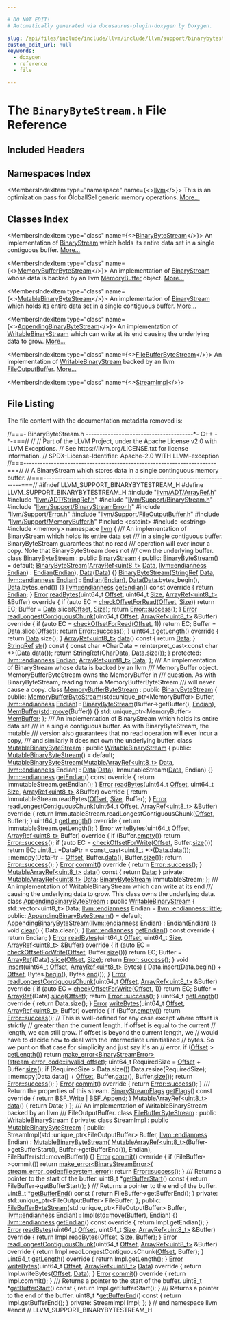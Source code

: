 ```yaml
---

# DO NOT EDIT!
# Automatically generated via docusaurus-plugin-doxygen by Doxygen.

slug: /api/files/include/include/llvm/include/llvm/support/binarybytestream-h
custom_edit_url: null
keywords:
  - doxygen
  - reference
  - file

---
```





# The `BinaryByteStream.h` File Reference

<DoxygenPage pluginConfig={pluginConfig}>



## Included Headers

<IncludesList>
<IncludesListItem
  filePath="llvm/ADT/ArrayRef.h"
  permalink="/docs/api/files/include/include/llvm/include/llvm/adt/arrayref-h"
  isLocal="true" />
<IncludesListItem
  filePath="llvm/ADT/StringRef.h"
  permalink="/docs/api/files/include/include/llvm/include/llvm/adt/stringref-h"
  isLocal="true" />
<IncludesListItem
  filePath="llvm/Support/BinaryStream.h"
  permalink="/docs/api/files/include/include/llvm/include/llvm/support/binarystream-h"
  isLocal="true" />
<IncludesListItem
  filePath="llvm/Support/BinaryStreamError.h"
  permalink="/docs/api/files/include/include/llvm/include/llvm/support/binarystreamerror-h"
  isLocal="true" />
<IncludesListItem
  filePath="llvm/Support/Error.h"
  permalink="/docs/api/files/include/include/llvm/include/llvm/support/error-h"
  isLocal="true" />
<IncludesListItem
  filePath="llvm/Support/FileOutputBuffer.h"
  permalink="/docs/api/files/include/include/llvm/include/llvm/support/fileoutputbuffer-h"
  isLocal="true" />
<IncludesListItem
  filePath="llvm/Support/MemoryBuffer.h"
  permalink="/docs/api/files/include/include/llvm/include/llvm/support/memorybuffer-h"
  isLocal="true" />
<IncludesListItem
  filePath="cstdint"
  permalink=""
  isLocal="false" />
<IncludesListItem
  filePath="cstring"
  permalink=""
  isLocal="false" />
<IncludesListItem
  filePath="memory"
  permalink=""
  isLocal="false" />
</IncludesList>

## Namespaces Index

<MembersIndex>

<MembersIndexItem
  type="namespace"
  name={<><a href="/docs/api/namespaces/llvm">llvm</a></>}>
This is an optimization pass for GlobalISel generic memory operations. <a href="/docs/api/namespaces/llvm/#details">More...</a>
</MembersIndexItem>

</MembersIndex>

## Classes Index

<MembersIndex>

<MembersIndexItem
  type="class"
  name={<><a href="/docs/api/classes/llvm/binarybytestream">BinaryByteStream</a></>}>
An implementation of <a href="/docs/api/classes/llvm/binarystream">BinaryStream</a> which holds its entire data set in a single contiguous buffer. <a href="/docs/api/classes/llvm/binarybytestream/#details">More...</a>
</MembersIndexItem>

<MembersIndexItem
  type="class"
  name={<><a href="/docs/api/classes/llvm/memorybufferbytestream">MemoryBufferByteStream</a></>}>
An implementation of <a href="/docs/api/classes/llvm/binarystream">BinaryStream</a> whose data is backed by an llvm <a href="/docs/api/classes/llvm/memorybuffer">MemoryBuffer</a> object. <a href="/docs/api/classes/llvm/memorybufferbytestream/#details">More...</a>
</MembersIndexItem>

<MembersIndexItem
  type="class"
  name={<><a href="/docs/api/classes/llvm/mutablebinarybytestream">MutableBinaryByteStream</a></>}>
An implementation of <a href="/docs/api/classes/llvm/binarystream">BinaryStream</a> which holds its entire data set in a single contiguous buffer. <a href="/docs/api/classes/llvm/mutablebinarybytestream/#details">More...</a>
</MembersIndexItem>

<MembersIndexItem
  type="class"
  name={<><a href="/docs/api/classes/llvm/appendingbinarybytestream">AppendingBinaryByteStream</a></>}>
An implementation of <a href="/docs/api/classes/llvm/writablebinarystream">WritableBinaryStream</a> which can write at its end causing the underlying data to grow. <a href="/docs/api/classes/llvm/appendingbinarybytestream/#details">More...</a>
</MembersIndexItem>

<MembersIndexItem
  type="class"
  name={<><a href="/docs/api/classes/llvm/filebufferbytestream">FileBufferByteStream</a></>}>
An implementation of <a href="/docs/api/classes/llvm/writablebinarystream">WritableBinaryStream</a> backed by an llvm <a href="/docs/api/classes/llvm/fileoutputbuffer">FileOutputBuffer</a>. <a href="/docs/api/classes/llvm/filebufferbytestream/#details">More...</a>
</MembersIndexItem>

<MembersIndexItem
  type="class"
  name={<><a href="/docs/api/classes/llvm/filebufferbytestream/streamimpl">StreamImpl</a></>}>
</MembersIndexItem>

</MembersIndex>


## File Listing

The file content with the documentation metadata removed is:

<ProgramListing>

<Link id="l00001" /><CodeLine lineNumber="1"><Highlight kind="comment">//===- BinaryByteStream.h ---------------------------------------&#42;- C++ -&#42;-===//</Highlight><Highlight kind="normal"></Highlight></CodeLine>
<Link id="l00002" /><CodeLine lineNumber="2"><Highlight kind="normal"></Highlight><Highlight kind="comment">//</Highlight><Highlight kind="normal"></Highlight></CodeLine>
<Link id="l00003" /><CodeLine lineNumber="3"><Highlight kind="normal"></Highlight><Highlight kind="comment">// Part of the LLVM Project, under the Apache License v2.0 with LLVM Exceptions.</Highlight><Highlight kind="normal"></Highlight></CodeLine>
<Link id="l00004" /><CodeLine lineNumber="4"><Highlight kind="normal"></Highlight><Highlight kind="comment">// See https://llvm.org/LICENSE.txt for license information.</Highlight><Highlight kind="normal"></Highlight></CodeLine>
<Link id="l00005" /><CodeLine lineNumber="5"><Highlight kind="normal"></Highlight><Highlight kind="comment">// SPDX-License-Identifier: Apache-2.0 WITH LLVM-exception</Highlight><Highlight kind="normal"></Highlight></CodeLine>
<Link id="l00006" /><CodeLine lineNumber="6"><Highlight kind="normal"></Highlight><Highlight kind="comment">//===----------------------------------------------------------------------===//</Highlight><Highlight kind="normal"></Highlight></CodeLine>
<Link id="l00007" /><CodeLine lineNumber="7"><Highlight kind="normal"></Highlight><Highlight kind="comment">// A BinaryStream which stores data in a single continguous memory buffer.</Highlight><Highlight kind="normal"></Highlight></CodeLine>
<Link id="l00008" /><CodeLine lineNumber="8"><Highlight kind="normal"></Highlight><Highlight kind="comment">//===----------------------------------------------------------------------===//</Highlight><Highlight kind="normal"></Highlight></CodeLine>
<Link id="l00009" /><CodeLine lineNumber="9"><Highlight kind="normal"></Highlight></CodeLine>
<Link id="l00010" /><CodeLine lineNumber="10"><Highlight kind="normal"></Highlight><Highlight kind="preprocessor">#ifndef LLVM&#95;SUPPORT&#95;BINARYBYTESTREAM&#95;H</Highlight><Highlight kind="normal"></Highlight></CodeLine>
<Link id="l00011" /><CodeLine lineNumber="11"><Highlight kind="normal"></Highlight><Highlight kind="preprocessor">#define LLVM&#95;SUPPORT&#95;BINARYBYTESTREAM&#95;H</Highlight><Highlight kind="normal"></Highlight></CodeLine>
<Link id="l00012" /><CodeLine lineNumber="12"><Highlight kind="normal"></Highlight></CodeLine>
<Link id="l00013" /><CodeLine lineNumber="13"><Highlight kind="normal"></Highlight><Highlight kind="preprocessor">#include &quot;<a href="/docs/api/files/include/include/llvm/include/llvm/adt/arrayref-h">llvm/ADT/ArrayRef.h</a>&quot;</Highlight><Highlight kind="normal"></Highlight></CodeLine>
<Link id="l00014" /><CodeLine lineNumber="14"><Highlight kind="normal"></Highlight><Highlight kind="preprocessor">#include &quot;<a href="/docs/api/files/include/include/llvm/include/llvm/adt/stringref-h">llvm/ADT/StringRef.h</a>&quot;</Highlight><Highlight kind="normal"></Highlight></CodeLine>
<Link id="l00015" /><CodeLine lineNumber="15"><Highlight kind="normal"></Highlight><Highlight kind="preprocessor">#include &quot;<a href="/docs/api/files/include/include/llvm/include/llvm/support/binarystream-h">llvm/Support/BinaryStream.h</a>&quot;</Highlight><Highlight kind="normal"></Highlight></CodeLine>
<Link id="l00016" /><CodeLine lineNumber="16"><Highlight kind="normal"></Highlight><Highlight kind="preprocessor">#include &quot;<a href="/docs/api/files/include/include/llvm/include/llvm/support/binarystreamerror-h">llvm/Support/BinaryStreamError.h</a>&quot;</Highlight><Highlight kind="normal"></Highlight></CodeLine>
<Link id="l00017" /><CodeLine lineNumber="17"><Highlight kind="normal"></Highlight><Highlight kind="preprocessor">#include &quot;<a href="/docs/api/files/include/include/llvm/include/llvm/support/error-h">llvm/Support/Error.h</a>&quot;</Highlight><Highlight kind="normal"></Highlight></CodeLine>
<Link id="l00018" /><CodeLine lineNumber="18"><Highlight kind="normal"></Highlight><Highlight kind="preprocessor">#include &quot;<a href="/docs/api/files/include/include/llvm/include/llvm/support/fileoutputbuffer-h">llvm/Support/FileOutputBuffer.h</a>&quot;</Highlight><Highlight kind="normal"></Highlight></CodeLine>
<Link id="l00019" /><CodeLine lineNumber="19"><Highlight kind="normal"></Highlight><Highlight kind="preprocessor">#include &quot;<a href="/docs/api/files/include/include/llvm/include/llvm/support/memorybuffer-h">llvm/Support/MemoryBuffer.h</a>&quot;</Highlight><Highlight kind="normal"></Highlight></CodeLine>
<Link id="l00020" /><CodeLine lineNumber="20"><Highlight kind="normal"></Highlight><Highlight kind="preprocessor">#include &lt;cstdint&gt;</Highlight><Highlight kind="normal"></Highlight></CodeLine>
<Link id="l00021" /><CodeLine lineNumber="21"><Highlight kind="normal"></Highlight><Highlight kind="preprocessor">#include &lt;cstring&gt;</Highlight><Highlight kind="normal"></Highlight></CodeLine>
<Link id="l00022" /><CodeLine lineNumber="22"><Highlight kind="normal"></Highlight><Highlight kind="preprocessor">#include &lt;memory&gt;</Highlight><Highlight kind="normal"></Highlight></CodeLine>
<Link id="l00023" /><CodeLine lineNumber="23"><Highlight kind="normal"></Highlight></CodeLine>
<Link id="l00024" /><CodeLine lineNumber="24"><Highlight kind="normal"></Highlight><Highlight kind="keyword">namespace </Highlight><Highlight kind="normal"><a href="/docs/api/namespaces/llvm">llvm</a> &#123;</Highlight></CodeLine>
<Link id="l00025" /><CodeLine lineNumber="25"><Highlight kind="normal"></Highlight><Highlight kind="comment"></Highlight></CodeLine>
<Link id="l00026" /><CodeLine lineNumber="26"><Highlight kind="comment">/// An implementation of BinaryStream which holds its entire data set</Highlight></CodeLine>
<Link id="l00027" /><CodeLine lineNumber="27"><Highlight kind="comment">/// in a single contiguous buffer.  BinaryByteStream guarantees that no read</Highlight></CodeLine>
<Link id="l00028" /><CodeLine lineNumber="28"><Highlight kind="comment">/// operation will ever incur a copy.  Note that BinaryByteStream does not</Highlight></CodeLine>
<Link id="l00029" /><CodeLine lineNumber="29"><Highlight kind="comment">/// own the underlying buffer.</Highlight><Highlight kind="normal"></Highlight></CodeLine>
<Link id="l00030" /><CodeLine lineNumber="30" lineLink="/docs/api/classes/llvm/binarybytestream"><Highlight kind="normal"></Highlight><Highlight kind="keyword">class </Highlight><Highlight kind="normal"><a href="/docs/api/classes/llvm/binarybytestream/#a4363fb07df2a89ba41a8ea63a48ce9de">BinaryByteStream</a> : </Highlight><Highlight kind="keyword">public</Highlight><Highlight kind="normal"> <a href="/docs/api/classes/llvm/binarystream">BinaryStream</a> &#123;</Highlight></CodeLine>
<Link id="l00031" /><CodeLine lineNumber="31"><Highlight kind="normal"></Highlight><Highlight kind="keyword">public</Highlight><Highlight kind="normal">:</Highlight></CodeLine>
<Link id="l00032" /><CodeLine lineNumber="32" lineLink="/docs/api/classes/llvm/binarybytestream/#a4363fb07df2a89ba41a8ea63a48ce9de"><Highlight kind="normal">  <a href="/docs/api/classes/llvm/binarybytestream/#a4363fb07df2a89ba41a8ea63a48ce9de">BinaryByteStream</a>() = </Highlight><Highlight kind="keywordflow">default</Highlight><Highlight kind="normal">;</Highlight></CodeLine>
<Link id="l00033" /><CodeLine lineNumber="33" lineLink="/docs/api/classes/llvm/binarybytestream/#a152950ab8cac7c988a9537a332775719"><Highlight kind="normal">  <a href="/docs/api/classes/llvm/binarybytestream/#a152950ab8cac7c988a9537a332775719">BinaryByteStream</a>(<a href="/docs/api/classes/llvm/arrayref">ArrayRef&lt;uint8&#95;t&gt;</a> <a href="/docs/api/classes/llvm/binarybytestream/#a19d6f4aebf6d35bbec0d2222b40336b1">Data</a>, <a href="/docs/api/namespaces/llvm/#ae1e26e57357947b25e392fd18ab000db">llvm::endianness</a> <a href="/docs/api/classes/llvm/binarybytestream/#a71597bbef163273d2905cf9ab4cea214">Endian</a>)</Highlight></CodeLine>
<Link id="l00034" /><CodeLine lineNumber="34"><Highlight kind="normal">      : <a href="/docs/api/classes/llvm/binarybytestream/#a71597bbef163273d2905cf9ab4cea214">Endian</a>(<a href="/docs/api/classes/llvm/binarybytestream/#a71597bbef163273d2905cf9ab4cea214">Endian</a>), <a href="/docs/api/classes/llvm/binarybytestream/#a19d6f4aebf6d35bbec0d2222b40336b1">Data</a>(<a href="/docs/api/classes/llvm/binarybytestream/#a19d6f4aebf6d35bbec0d2222b40336b1">Data</a>) &#123;&#125;</Highlight></CodeLine>
<Link id="l00035" /><CodeLine lineNumber="35" lineLink="/docs/api/classes/llvm/binarybytestream/#ab2504d809fc4036432ab7f1915f5fac0"><Highlight kind="normal">  <a href="/docs/api/classes/llvm/binarybytestream/#ab2504d809fc4036432ab7f1915f5fac0">BinaryByteStream</a>(<a href="/docs/api/classes/llvm/stringref">StringRef</a> <a href="/docs/api/classes/llvm/binarybytestream/#a19d6f4aebf6d35bbec0d2222b40336b1">Data</a>, <a href="/docs/api/namespaces/llvm/#ae1e26e57357947b25e392fd18ab000db">llvm::endianness</a> <a href="/docs/api/classes/llvm/binarybytestream/#a71597bbef163273d2905cf9ab4cea214">Endian</a>)</Highlight></CodeLine>
<Link id="l00036" /><CodeLine lineNumber="36"><Highlight kind="normal">      : <a href="/docs/api/classes/llvm/binarybytestream/#a71597bbef163273d2905cf9ab4cea214">Endian</a>(<a href="/docs/api/classes/llvm/binarybytestream/#a71597bbef163273d2905cf9ab4cea214">Endian</a>), <a href="/docs/api/classes/llvm/binarybytestream/#a19d6f4aebf6d35bbec0d2222b40336b1">Data</a>(<a href="/docs/api/classes/llvm/binarybytestream/#a19d6f4aebf6d35bbec0d2222b40336b1">Data</a>.bytes&#95;begin(), <a href="/docs/api/classes/llvm/binarybytestream/#a19d6f4aebf6d35bbec0d2222b40336b1">Data</a>.bytes&#95;end()) &#123;&#125;</Highlight></CodeLine>
<Link id="l00037" /><CodeLine lineNumber="37"><Highlight kind="normal"></Highlight></CodeLine>
<Link id="l00038" /><CodeLine lineNumber="38" lineLink="/docs/api/classes/llvm/binarybytestream/#aac25c9eebece33ccbf619121cf14c2f0"><Highlight kind="normal">  <a href="/docs/api/namespaces/llvm/#ae1e26e57357947b25e392fd18ab000db">llvm::endianness</a> <a href="/docs/api/classes/llvm/binarybytestream/#aac25c9eebece33ccbf619121cf14c2f0">getEndian</a>()</Highlight><Highlight kind="keyword"> const override </Highlight><Highlight kind="normal">&#123; </Highlight><Highlight kind="keywordflow">return</Highlight><Highlight kind="normal"> <a href="/docs/api/classes/llvm/binarybytestream/#a71597bbef163273d2905cf9ab4cea214">Endian</a>; &#125;</Highlight></CodeLine>
<Link id="l00039" /><CodeLine lineNumber="39"><Highlight kind="normal"></Highlight></CodeLine>
<Link id="l00040" /><CodeLine lineNumber="40" lineLink="/docs/api/classes/llvm/binarybytestream/#a4e42d67aeb85b158d2954d3eab60fdd6"><Highlight kind="normal">  <a href="/docs/api/classes/llvm/error">Error</a> <a href="/docs/api/classes/llvm/binarybytestream/#a4e42d67aeb85b158d2954d3eab60fdd6">readBytes</a>(uint64&#95;t <a href="/docs/api/namespaces/llvm/#a05f5b9a11bdcc5feba62899f95dcf878a3134224cba2545bc57954d3b072aebb4">Offset</a>, uint64&#95;t <a href="/docs/api/files/lib/lib/analysis/inlineorder-cpp/#a7ee6f0cb51c3b9056199e9a0001fe8c3a6f6cb72d544962fa333e2e34ce64f719">Size</a>,</Highlight></CodeLine>
<Link id="l00041" /><CodeLine lineNumber="41"><Highlight kind="normal">                  <a href="/docs/api/classes/llvm/arrayref">ArrayRef&lt;uint8&#95;t&gt;</a> &amp;Buffer)</Highlight><Highlight kind="keyword"> override </Highlight><Highlight kind="normal">&#123;</Highlight></CodeLine>
<Link id="l00042" /><CodeLine lineNumber="42"><Highlight kind="normal">    </Highlight><Highlight kind="keywordflow">if</Highlight><Highlight kind="normal"> (</Highlight><Highlight kind="keyword">auto</Highlight><Highlight kind="normal"> EC = <a href="/docs/api/classes/llvm/binarystream/#af20acc8b7134ce7ffa54c05a7f295fb6">checkOffsetForRead</a>(<a href="/docs/api/namespaces/llvm/#a05f5b9a11bdcc5feba62899f95dcf878a3134224cba2545bc57954d3b072aebb4">Offset</a>, <a href="/docs/api/files/lib/lib/analysis/inlineorder-cpp/#a7ee6f0cb51c3b9056199e9a0001fe8c3a6f6cb72d544962fa333e2e34ce64f719">Size</a>))</Highlight></CodeLine>
<Link id="l00043" /><CodeLine lineNumber="43"><Highlight kind="normal">      </Highlight><Highlight kind="keywordflow">return</Highlight><Highlight kind="normal"> EC;</Highlight></CodeLine>
<Link id="l00044" /><CodeLine lineNumber="44"><Highlight kind="normal">    Buffer = <a href="/docs/api/classes/llvm/binarybytestream/#a19d6f4aebf6d35bbec0d2222b40336b1">Data</a>.slice(<a href="/docs/api/namespaces/llvm/#a05f5b9a11bdcc5feba62899f95dcf878a3134224cba2545bc57954d3b072aebb4">Offset</a>, <a href="/docs/api/files/lib/lib/analysis/inlineorder-cpp/#a7ee6f0cb51c3b9056199e9a0001fe8c3a6f6cb72d544962fa333e2e34ce64f719">Size</a>);</Highlight></CodeLine>
<Link id="l00045" /><CodeLine lineNumber="45"><Highlight kind="normal">    </Highlight><Highlight kind="keywordflow">return</Highlight><Highlight kind="normal"> <a href="/docs/api/classes/llvm/error/#a4dfd0813c3d0e0a30439b5a3e9196b59">Error::success</a>();</Highlight></CodeLine>
<Link id="l00046" /><CodeLine lineNumber="46"><Highlight kind="normal">  &#125;</Highlight></CodeLine>
<Link id="l00047" /><CodeLine lineNumber="47"><Highlight kind="normal"></Highlight></CodeLine>
<Link id="l00048" /><CodeLine lineNumber="48" lineLink="/docs/api/classes/llvm/binarybytestream/#a1d2da883a476269ff26f1963dcfa47e7"><Highlight kind="normal">  <a href="/docs/api/classes/llvm/error">Error</a> <a href="/docs/api/classes/llvm/binarybytestream/#a1d2da883a476269ff26f1963dcfa47e7">readLongestContiguousChunk</a>(uint64&#95;t <a href="/docs/api/namespaces/llvm/#a05f5b9a11bdcc5feba62899f95dcf878a3134224cba2545bc57954d3b072aebb4">Offset</a>,</Highlight></CodeLine>
<Link id="l00049" /><CodeLine lineNumber="49"><Highlight kind="normal">                                   <a href="/docs/api/classes/llvm/arrayref">ArrayRef&lt;uint8&#95;t&gt;</a> &amp;Buffer)</Highlight><Highlight kind="keyword"> override </Highlight><Highlight kind="normal">&#123;</Highlight></CodeLine>
<Link id="l00050" /><CodeLine lineNumber="50"><Highlight kind="normal">    </Highlight><Highlight kind="keywordflow">if</Highlight><Highlight kind="normal"> (</Highlight><Highlight kind="keyword">auto</Highlight><Highlight kind="normal"> EC = <a href="/docs/api/classes/llvm/binarystream/#af20acc8b7134ce7ffa54c05a7f295fb6">checkOffsetForRead</a>(<a href="/docs/api/namespaces/llvm/#a05f5b9a11bdcc5feba62899f95dcf878a3134224cba2545bc57954d3b072aebb4">Offset</a>, 1))</Highlight></CodeLine>
<Link id="l00051" /><CodeLine lineNumber="51"><Highlight kind="normal">      </Highlight><Highlight kind="keywordflow">return</Highlight><Highlight kind="normal"> EC;</Highlight></CodeLine>
<Link id="l00052" /><CodeLine lineNumber="52"><Highlight kind="normal">    Buffer = <a href="/docs/api/classes/llvm/binarybytestream/#a19d6f4aebf6d35bbec0d2222b40336b1">Data</a>.slice(<a href="/docs/api/namespaces/llvm/#a05f5b9a11bdcc5feba62899f95dcf878a3134224cba2545bc57954d3b072aebb4">Offset</a>);</Highlight></CodeLine>
<Link id="l00053" /><CodeLine lineNumber="53"><Highlight kind="normal">    </Highlight><Highlight kind="keywordflow">return</Highlight><Highlight kind="normal"> <a href="/docs/api/classes/llvm/error/#a4dfd0813c3d0e0a30439b5a3e9196b59">Error::success</a>();</Highlight></CodeLine>
<Link id="l00054" /><CodeLine lineNumber="54"><Highlight kind="normal">  &#125;</Highlight></CodeLine>
<Link id="l00055" /><CodeLine lineNumber="55"><Highlight kind="normal"></Highlight></CodeLine>
<Link id="l00056" /><CodeLine lineNumber="56" lineLink="/docs/api/classes/llvm/binarybytestream/#a9b4982598ef5790e22e0bc59c899f09f"><Highlight kind="normal">  uint64&#95;t <a href="/docs/api/classes/llvm/binarybytestream/#a9b4982598ef5790e22e0bc59c899f09f">getLength</a>()</Highlight><Highlight kind="keyword"> override </Highlight><Highlight kind="normal">&#123; </Highlight><Highlight kind="keywordflow">return</Highlight><Highlight kind="normal"> <a href="/docs/api/classes/llvm/binarybytestream/#a19d6f4aebf6d35bbec0d2222b40336b1">Data</a>.size(); &#125;</Highlight></CodeLine>
<Link id="l00057" /><CodeLine lineNumber="57"><Highlight kind="normal"></Highlight></CodeLine>
<Link id="l00058" /><CodeLine lineNumber="58" lineLink="/docs/api/classes/llvm/binarybytestream/#a08f5532f0b4d8820397e48218e1b18f3"><Highlight kind="normal">  <a href="/docs/api/classes/llvm/arrayref">ArrayRef&lt;uint8&#95;t&gt;</a> <a href="/docs/api/classes/llvm/binarybytestream/#a08f5532f0b4d8820397e48218e1b18f3">data</a>()</Highlight><Highlight kind="keyword"> const </Highlight><Highlight kind="normal">&#123; </Highlight><Highlight kind="keywordflow">return</Highlight><Highlight kind="normal"> <a href="/docs/api/classes/llvm/binarybytestream/#a19d6f4aebf6d35bbec0d2222b40336b1">Data</a>; &#125;</Highlight></CodeLine>
<Link id="l00059" /><CodeLine lineNumber="59"><Highlight kind="normal"></Highlight></CodeLine>
<Link id="l00060" /><CodeLine lineNumber="60" lineLink="/docs/api/classes/llvm/binarybytestream/#a9afcaa0a15f3da54a01b0a3e78727b05"><Highlight kind="normal">  <a href="/docs/api/classes/llvm/stringref">StringRef</a> <a href="/docs/api/classes/llvm/binarybytestream/#a9afcaa0a15f3da54a01b0a3e78727b05">str</a>()</Highlight><Highlight kind="keyword"> const </Highlight><Highlight kind="normal">&#123;</Highlight></CodeLine>
<Link id="l00061" /><CodeLine lineNumber="61"><Highlight kind="normal">    </Highlight><Highlight kind="keyword">const</Highlight><Highlight kind="normal"> </Highlight><Highlight kind="keywordtype">char</Highlight><Highlight kind="normal"> &#42;CharData = </Highlight><Highlight kind="keyword">reinterpret&#95;cast&lt;</Highlight><Highlight kind="keyword">const </Highlight><Highlight kind="keywordtype">char</Highlight><Highlight kind="normal"> &#42;</Highlight><Highlight kind="keyword">&gt;</Highlight><Highlight kind="normal">(<a href="/docs/api/classes/llvm/binarybytestream/#a19d6f4aebf6d35bbec0d2222b40336b1">Data</a>.data());</Highlight></CodeLine>
<Link id="l00062" /><CodeLine lineNumber="62"><Highlight kind="normal">    </Highlight><Highlight kind="keywordflow">return</Highlight><Highlight kind="normal"> <a href="/docs/api/classes/llvm/stringref">StringRef</a>(CharData, <a href="/docs/api/classes/llvm/binarybytestream/#a19d6f4aebf6d35bbec0d2222b40336b1">Data</a>.size());</Highlight></CodeLine>
<Link id="l00063" /><CodeLine lineNumber="63"><Highlight kind="normal">  &#125;</Highlight></CodeLine>
<Link id="l00064" /><CodeLine lineNumber="64"><Highlight kind="normal"></Highlight></CodeLine>
<Link id="l00065" /><CodeLine lineNumber="65"><Highlight kind="normal"></Highlight><Highlight kind="keyword">protected</Highlight><Highlight kind="normal">:</Highlight></CodeLine>
<Link id="l00066" /><CodeLine lineNumber="66" lineLink="/docs/api/classes/llvm/binarybytestream/#a71597bbef163273d2905cf9ab4cea214"><Highlight kind="normal">  <a href="/docs/api/namespaces/llvm/#ae1e26e57357947b25e392fd18ab000db">llvm::endianness</a> <a href="/docs/api/classes/llvm/binarybytestream/#a71597bbef163273d2905cf9ab4cea214">Endian</a>;</Highlight></CodeLine>
<Link id="l00067" /><CodeLine lineNumber="67" lineLink="/docs/api/classes/llvm/binarybytestream/#a19d6f4aebf6d35bbec0d2222b40336b1"><Highlight kind="normal">  <a href="/docs/api/classes/llvm/arrayref">ArrayRef&lt;uint8&#95;t&gt;</a> <a href="/docs/api/classes/llvm/binarybytestream/#a19d6f4aebf6d35bbec0d2222b40336b1">Data</a>;</Highlight></CodeLine>
<Link id="l00068" /><CodeLine lineNumber="68"><Highlight kind="normal">&#125;;</Highlight></CodeLine>
<Link id="l00069" /><CodeLine lineNumber="69"><Highlight kind="normal"></Highlight><Highlight kind="comment"></Highlight></CodeLine>
<Link id="l00070" /><CodeLine lineNumber="70"><Highlight kind="comment">/// An implementation of BinaryStream whose data is backed by an llvm</Highlight></CodeLine>
<Link id="l00071" /><CodeLine lineNumber="71"><Highlight kind="comment">/// MemoryBuffer object.  MemoryBufferByteStream owns the MemoryBuffer in</Highlight></CodeLine>
<Link id="l00072" /><CodeLine lineNumber="72"><Highlight kind="comment">/// question.  As with BinaryByteStream, reading from a MemoryBufferByteStream</Highlight></CodeLine>
<Link id="l00073" /><CodeLine lineNumber="73"><Highlight kind="comment">/// will never cause a copy.</Highlight><Highlight kind="normal"></Highlight></CodeLine>
<Link id="l00074" /><CodeLine lineNumber="74" lineLink="/docs/api/classes/llvm/memorybufferbytestream"><Highlight kind="normal"></Highlight><Highlight kind="keyword">class </Highlight><Highlight kind="normal"><a href="/docs/api/classes/llvm/memorybufferbytestream/#a4d8f1923d8bfafed7211c1bba84dbb02">MemoryBufferByteStream</a> : </Highlight><Highlight kind="keyword">public</Highlight><Highlight kind="normal"> <a href="/docs/api/classes/llvm/binarybytestream/#a4363fb07df2a89ba41a8ea63a48ce9de">BinaryByteStream</a> &#123;</Highlight></CodeLine>
<Link id="l00075" /><CodeLine lineNumber="75"><Highlight kind="normal"></Highlight><Highlight kind="keyword">public</Highlight><Highlight kind="normal">:</Highlight></CodeLine>
<Link id="l00076" /><CodeLine lineNumber="76" lineLink="/docs/api/classes/llvm/memorybufferbytestream/#a4d8f1923d8bfafed7211c1bba84dbb02"><Highlight kind="normal">  <a href="/docs/api/classes/llvm/memorybufferbytestream/#a4d8f1923d8bfafed7211c1bba84dbb02">MemoryBufferByteStream</a>(std::unique&#95;ptr&lt;MemoryBuffer&gt; Buffer,</Highlight></CodeLine>
<Link id="l00077" /><CodeLine lineNumber="77"><Highlight kind="normal">                         <a href="/docs/api/namespaces/llvm/#ae1e26e57357947b25e392fd18ab000db">llvm::endianness</a> <a href="/docs/api/classes/llvm/binarybytestream/#a71597bbef163273d2905cf9ab4cea214">Endian</a>)</Highlight></CodeLine>
<Link id="l00078" /><CodeLine lineNumber="78"><Highlight kind="normal">      : <a href="/docs/api/classes/llvm/binarybytestream/#a4363fb07df2a89ba41a8ea63a48ce9de">BinaryByteStream</a>(Buffer-&gt;getBuffer(), <a href="/docs/api/classes/llvm/binarybytestream/#a71597bbef163273d2905cf9ab4cea214">Endian</a>),</Highlight></CodeLine>
<Link id="l00079" /><CodeLine lineNumber="79"><Highlight kind="normal">        <a href="/docs/api/classes/llvm/memorybufferbytestream/#a2307f2f081ad9d019a6638d2be2d9d8c">MemBuffer</a>(<a href="/docs/api/namespaces/std">std</a>::<a href="/docs/api/namespaces/llvm/#abfc9c7ecf70f66901e439f7c04ef3dbb">move</a>(Buffer)) &#123;&#125;</Highlight></CodeLine>
<Link id="l00080" /><CodeLine lineNumber="80"><Highlight kind="normal"></Highlight></CodeLine>
<Link id="l00081" /><CodeLine lineNumber="81" lineLink="/docs/api/classes/llvm/memorybufferbytestream/#a2307f2f081ad9d019a6638d2be2d9d8c"><Highlight kind="normal">  std::unique&#95;ptr&lt;MemoryBuffer&gt; <a href="/docs/api/classes/llvm/memorybufferbytestream/#a2307f2f081ad9d019a6638d2be2d9d8c">MemBuffer</a>;</Highlight></CodeLine>
<Link id="l00082" /><CodeLine lineNumber="82"><Highlight kind="normal">&#125;;</Highlight></CodeLine>
<Link id="l00083" /><CodeLine lineNumber="83"><Highlight kind="normal"></Highlight><Highlight kind="comment"></Highlight></CodeLine>
<Link id="l00084" /><CodeLine lineNumber="84"><Highlight kind="comment">/// An implementation of BinaryStream which holds its entire data set</Highlight></CodeLine>
<Link id="l00085" /><CodeLine lineNumber="85"><Highlight kind="comment">/// in a single contiguous buffer.  As with BinaryByteStream, the mutable</Highlight></CodeLine>
<Link id="l00086" /><CodeLine lineNumber="86"><Highlight kind="comment">/// version also guarantees that no read operation will ever incur a copy,</Highlight></CodeLine>
<Link id="l00087" /><CodeLine lineNumber="87"><Highlight kind="comment">/// and similarly it does not own the underlying buffer.</Highlight><Highlight kind="normal"></Highlight></CodeLine>
<Link id="l00088" /><CodeLine lineNumber="88" lineLink="/docs/api/classes/llvm/mutablebinarybytestream"><Highlight kind="normal"></Highlight><Highlight kind="keyword">class </Highlight><Highlight kind="normal"><a href="/docs/api/classes/llvm/mutablebinarybytestream/#ac6b65cfec398db4d712887be8ee72726">MutableBinaryByteStream</a> : </Highlight><Highlight kind="keyword">public</Highlight><Highlight kind="normal"> <a href="/docs/api/classes/llvm/writablebinarystream">WritableBinaryStream</a> &#123;</Highlight></CodeLine>
<Link id="l00089" /><CodeLine lineNumber="89"><Highlight kind="normal"></Highlight><Highlight kind="keyword">public</Highlight><Highlight kind="normal">:</Highlight></CodeLine>
<Link id="l00090" /><CodeLine lineNumber="90" lineLink="/docs/api/classes/llvm/mutablebinarybytestream/#ac6b65cfec398db4d712887be8ee72726"><Highlight kind="normal">  <a href="/docs/api/classes/llvm/mutablebinarybytestream/#ac6b65cfec398db4d712887be8ee72726">MutableBinaryByteStream</a>() = </Highlight><Highlight kind="keywordflow">default</Highlight><Highlight kind="normal">;</Highlight></CodeLine>
<Link id="l00091" /><CodeLine lineNumber="91" lineLink="/docs/api/classes/llvm/mutablebinarybytestream/#abba277571a03a9656b097e2559b4e8f9"><Highlight kind="normal">  <a href="/docs/api/classes/llvm/mutablebinarybytestream/#abba277571a03a9656b097e2559b4e8f9">MutableBinaryByteStream</a>(<a href="/docs/api/classes/llvm/mutablearrayref">MutableArrayRef&lt;uint8&#95;t&gt;</a> <a href="/docs/api/namespaces/llvm/#aa20539e89704d20b98b97e9c3feac934">Data</a>,</Highlight></CodeLine>
<Link id="l00092" /><CodeLine lineNumber="92"><Highlight kind="normal">                          <a href="/docs/api/namespaces/llvm/#ae1e26e57357947b25e392fd18ab000db">llvm::endianness</a> Endian)</Highlight></CodeLine>
<Link id="l00093" /><CodeLine lineNumber="93"><Highlight kind="normal">      : <a href="/docs/api/namespaces/llvm/#aa20539e89704d20b98b97e9c3feac934">Data</a>(<a href="/docs/api/namespaces/llvm/#aa20539e89704d20b98b97e9c3feac934">Data</a>), ImmutableStream(<a href="/docs/api/namespaces/llvm/#aa20539e89704d20b98b97e9c3feac934">Data</a>, Endian) &#123;&#125;</Highlight></CodeLine>
<Link id="l00094" /><CodeLine lineNumber="94"><Highlight kind="normal"></Highlight></CodeLine>
<Link id="l00095" /><CodeLine lineNumber="95" lineLink="/docs/api/classes/llvm/mutablebinarybytestream/#aaa1ff729106833cde468c61ff95b7c86"><Highlight kind="normal">  <a href="/docs/api/namespaces/llvm/#ae1e26e57357947b25e392fd18ab000db">llvm::endianness</a> <a href="/docs/api/classes/llvm/mutablebinarybytestream/#aaa1ff729106833cde468c61ff95b7c86">getEndian</a>()</Highlight><Highlight kind="keyword"> const override </Highlight><Highlight kind="normal">&#123;</Highlight></CodeLine>
<Link id="l00096" /><CodeLine lineNumber="96"><Highlight kind="normal">    </Highlight><Highlight kind="keywordflow">return</Highlight><Highlight kind="normal"> ImmutableStream.getEndian();</Highlight></CodeLine>
<Link id="l00097" /><CodeLine lineNumber="97"><Highlight kind="normal">  &#125;</Highlight></CodeLine>
<Link id="l00098" /><CodeLine lineNumber="98"><Highlight kind="normal"></Highlight></CodeLine>
<Link id="l00099" /><CodeLine lineNumber="99" lineLink="/docs/api/classes/llvm/mutablebinarybytestream/#af7224762018c58954b248106b44f2323"><Highlight kind="normal">  <a href="/docs/api/classes/llvm/error">Error</a> <a href="/docs/api/classes/llvm/mutablebinarybytestream/#af7224762018c58954b248106b44f2323">readBytes</a>(uint64&#95;t <a href="/docs/api/namespaces/llvm/#a05f5b9a11bdcc5feba62899f95dcf878a3134224cba2545bc57954d3b072aebb4">Offset</a>, uint64&#95;t <a href="/docs/api/files/lib/lib/analysis/inlineorder-cpp/#a7ee6f0cb51c3b9056199e9a0001fe8c3a6f6cb72d544962fa333e2e34ce64f719">Size</a>,</Highlight></CodeLine>
<Link id="l00100" /><CodeLine lineNumber="100"><Highlight kind="normal">                  <a href="/docs/api/classes/llvm/arrayref">ArrayRef&lt;uint8&#95;t&gt;</a> &amp;Buffer)</Highlight><Highlight kind="keyword"> override </Highlight><Highlight kind="normal">&#123;</Highlight></CodeLine>
<Link id="l00101" /><CodeLine lineNumber="101"><Highlight kind="normal">    </Highlight><Highlight kind="keywordflow">return</Highlight><Highlight kind="normal"> ImmutableStream.readBytes(<a href="/docs/api/namespaces/llvm/#a05f5b9a11bdcc5feba62899f95dcf878a3134224cba2545bc57954d3b072aebb4">Offset</a>, <a href="/docs/api/files/lib/lib/analysis/inlineorder-cpp/#a7ee6f0cb51c3b9056199e9a0001fe8c3a6f6cb72d544962fa333e2e34ce64f719">Size</a>, Buffer);</Highlight></CodeLine>
<Link id="l00102" /><CodeLine lineNumber="102"><Highlight kind="normal">  &#125;</Highlight></CodeLine>
<Link id="l00103" /><CodeLine lineNumber="103"><Highlight kind="normal"></Highlight></CodeLine>
<Link id="l00104" /><CodeLine lineNumber="104" lineLink="/docs/api/classes/llvm/mutablebinarybytestream/#adfc8df9d7ce943b40cbe17c7c2412628"><Highlight kind="normal">  <a href="/docs/api/classes/llvm/error">Error</a> <a href="/docs/api/classes/llvm/mutablebinarybytestream/#adfc8df9d7ce943b40cbe17c7c2412628">readLongestContiguousChunk</a>(uint64&#95;t <a href="/docs/api/namespaces/llvm/#a05f5b9a11bdcc5feba62899f95dcf878a3134224cba2545bc57954d3b072aebb4">Offset</a>,</Highlight></CodeLine>
<Link id="l00105" /><CodeLine lineNumber="105"><Highlight kind="normal">                                   <a href="/docs/api/classes/llvm/arrayref">ArrayRef&lt;uint8&#95;t&gt;</a> &amp;Buffer)</Highlight><Highlight kind="keyword"> override </Highlight><Highlight kind="normal">&#123;</Highlight></CodeLine>
<Link id="l00106" /><CodeLine lineNumber="106"><Highlight kind="normal">    </Highlight><Highlight kind="keywordflow">return</Highlight><Highlight kind="normal"> ImmutableStream.readLongestContiguousChunk(<a href="/docs/api/namespaces/llvm/#a05f5b9a11bdcc5feba62899f95dcf878a3134224cba2545bc57954d3b072aebb4">Offset</a>, Buffer);</Highlight></CodeLine>
<Link id="l00107" /><CodeLine lineNumber="107"><Highlight kind="normal">  &#125;</Highlight></CodeLine>
<Link id="l00108" /><CodeLine lineNumber="108"><Highlight kind="normal"></Highlight></CodeLine>
<Link id="l00109" /><CodeLine lineNumber="109" lineLink="/docs/api/classes/llvm/mutablebinarybytestream/#a38fd2f24698eeed9e05c53b15d325145"><Highlight kind="normal">  uint64&#95;t <a href="/docs/api/classes/llvm/mutablebinarybytestream/#a38fd2f24698eeed9e05c53b15d325145">getLength</a>()</Highlight><Highlight kind="keyword"> override </Highlight><Highlight kind="normal">&#123; </Highlight><Highlight kind="keywordflow">return</Highlight><Highlight kind="normal"> ImmutableStream.getLength(); &#125;</Highlight></CodeLine>
<Link id="l00110" /><CodeLine lineNumber="110"><Highlight kind="normal"></Highlight></CodeLine>
<Link id="l00111" /><CodeLine lineNumber="111" lineLink="/docs/api/classes/llvm/mutablebinarybytestream/#ab01e4768ed6edae5181351ec2fc8be15"><Highlight kind="normal">  <a href="/docs/api/classes/llvm/error">Error</a> <a href="/docs/api/classes/llvm/mutablebinarybytestream/#ab01e4768ed6edae5181351ec2fc8be15">writeBytes</a>(uint64&#95;t <a href="/docs/api/namespaces/llvm/#a05f5b9a11bdcc5feba62899f95dcf878a3134224cba2545bc57954d3b072aebb4">Offset</a>, <a href="/docs/api/classes/llvm/arrayref">ArrayRef&lt;uint8&#95;t&gt;</a> Buffer)</Highlight><Highlight kind="keyword"> override </Highlight><Highlight kind="normal">&#123;</Highlight></CodeLine>
<Link id="l00112" /><CodeLine lineNumber="112"><Highlight kind="normal">    </Highlight><Highlight kind="keywordflow">if</Highlight><Highlight kind="normal"> (Buffer.<a href="/docs/api/classes/llvm/arrayref/#ac835b8735b1b2faec0efdca236e37d94">empty</a>())</Highlight></CodeLine>
<Link id="l00113" /><CodeLine lineNumber="113"><Highlight kind="normal">      </Highlight><Highlight kind="keywordflow">return</Highlight><Highlight kind="normal"> <a href="/docs/api/classes/llvm/error/#a4dfd0813c3d0e0a30439b5a3e9196b59">Error::success</a>();</Highlight></CodeLine>
<Link id="l00114" /><CodeLine lineNumber="114"><Highlight kind="normal"></Highlight></CodeLine>
<Link id="l00115" /><CodeLine lineNumber="115"><Highlight kind="normal">    </Highlight><Highlight kind="keywordflow">if</Highlight><Highlight kind="normal"> (</Highlight><Highlight kind="keyword">auto</Highlight><Highlight kind="normal"> EC = <a href="/docs/api/classes/llvm/writablebinarystream/#a054c634299df770d4d683d28e2b3cb7b">checkOffsetForWrite</a>(<a href="/docs/api/namespaces/llvm/#a05f5b9a11bdcc5feba62899f95dcf878a3134224cba2545bc57954d3b072aebb4">Offset</a>, Buffer.<a href="/docs/api/classes/llvm/arrayref/#a85ffb6531d4cda988ea81f18d4e56fb7">size</a>()))</Highlight></CodeLine>
<Link id="l00116" /><CodeLine lineNumber="116"><Highlight kind="normal">      </Highlight><Highlight kind="keywordflow">return</Highlight><Highlight kind="normal"> EC;</Highlight></CodeLine>
<Link id="l00117" /><CodeLine lineNumber="117"><Highlight kind="normal"></Highlight></CodeLine>
<Link id="l00118" /><CodeLine lineNumber="118"><Highlight kind="normal">    uint8&#95;t &#42;DataPtr = </Highlight><Highlight kind="keyword">const&#95;cast&lt;</Highlight><Highlight kind="normal">uint8&#95;t &#42;</Highlight><Highlight kind="keyword">&gt;</Highlight><Highlight kind="normal">(<a href="/docs/api/namespaces/llvm/#aa20539e89704d20b98b97e9c3feac934">Data</a>.data());</Highlight></CodeLine>
<Link id="l00119" /><CodeLine lineNumber="119"><Highlight kind="normal">    ::memcpy(DataPtr + <a href="/docs/api/namespaces/llvm/#a05f5b9a11bdcc5feba62899f95dcf878a3134224cba2545bc57954d3b072aebb4">Offset</a>, Buffer.<a href="/docs/api/classes/llvm/arrayref/#adb9cab4abca6bf2855c882dcf79fb1cb">data</a>(), Buffer.<a href="/docs/api/classes/llvm/arrayref/#a85ffb6531d4cda988ea81f18d4e56fb7">size</a>());</Highlight></CodeLine>
<Link id="l00120" /><CodeLine lineNumber="120"><Highlight kind="normal">    </Highlight><Highlight kind="keywordflow">return</Highlight><Highlight kind="normal"> <a href="/docs/api/classes/llvm/error/#a4dfd0813c3d0e0a30439b5a3e9196b59">Error::success</a>();</Highlight></CodeLine>
<Link id="l00121" /><CodeLine lineNumber="121"><Highlight kind="normal">  &#125;</Highlight></CodeLine>
<Link id="l00122" /><CodeLine lineNumber="122"><Highlight kind="normal"></Highlight></CodeLine>
<Link id="l00123" /><CodeLine lineNumber="123" lineLink="/docs/api/classes/llvm/mutablebinarybytestream/#a72c644f63f931bdfd303e0f8c41a57e4"><Highlight kind="normal">  <a href="/docs/api/classes/llvm/error">Error</a> <a href="/docs/api/classes/llvm/mutablebinarybytestream/#a72c644f63f931bdfd303e0f8c41a57e4">commit</a>()</Highlight><Highlight kind="keyword"> override </Highlight><Highlight kind="normal">&#123; </Highlight><Highlight kind="keywordflow">return</Highlight><Highlight kind="normal"> <a href="/docs/api/classes/llvm/error/#a4dfd0813c3d0e0a30439b5a3e9196b59">Error::success</a>(); &#125;</Highlight></CodeLine>
<Link id="l00124" /><CodeLine lineNumber="124"><Highlight kind="normal"></Highlight></CodeLine>
<Link id="l00125" /><CodeLine lineNumber="125" lineLink="/docs/api/classes/llvm/mutablebinarybytestream/#a18ff8b6c62a23f68a995b6c24f3671af"><Highlight kind="normal">  <a href="/docs/api/classes/llvm/mutablearrayref">MutableArrayRef&lt;uint8&#95;t&gt;</a> <a href="/docs/api/classes/llvm/mutablebinarybytestream/#a18ff8b6c62a23f68a995b6c24f3671af">data</a>()</Highlight><Highlight kind="keyword"> const </Highlight><Highlight kind="normal">&#123; </Highlight><Highlight kind="keywordflow">return</Highlight><Highlight kind="normal"> <a href="/docs/api/namespaces/llvm/#aa20539e89704d20b98b97e9c3feac934">Data</a>; &#125;</Highlight></CodeLine>
<Link id="l00126" /><CodeLine lineNumber="126"><Highlight kind="normal"></Highlight></CodeLine>
<Link id="l00127" /><CodeLine lineNumber="127"><Highlight kind="normal"></Highlight><Highlight kind="keyword">private</Highlight><Highlight kind="normal">:</Highlight></CodeLine>
<Link id="l00128" /><CodeLine lineNumber="128"><Highlight kind="normal">  <a href="/docs/api/classes/llvm/mutablearrayref">MutableArrayRef&lt;uint8&#95;t&gt;</a> <a href="/docs/api/namespaces/llvm/#aa20539e89704d20b98b97e9c3feac934">Data</a>;</Highlight></CodeLine>
<Link id="l00129" /><CodeLine lineNumber="129"><Highlight kind="normal">  <a href="/docs/api/classes/llvm/binarybytestream">BinaryByteStream</a> ImmutableStream;</Highlight></CodeLine>
<Link id="l00130" /><CodeLine lineNumber="130"><Highlight kind="normal">&#125;;</Highlight></CodeLine>
<Link id="l00131" /><CodeLine lineNumber="131"><Highlight kind="normal"></Highlight><Highlight kind="comment"></Highlight></CodeLine>
<Link id="l00132" /><CodeLine lineNumber="132"><Highlight kind="comment">/// An implementation of WritableBinaryStream which can write at its end</Highlight></CodeLine>
<Link id="l00133" /><CodeLine lineNumber="133"><Highlight kind="comment">/// causing the underlying data to grow.  This class owns the underlying data.</Highlight><Highlight kind="normal"></Highlight></CodeLine>
<Link id="l00134" /><CodeLine lineNumber="134" lineLink="/docs/api/classes/llvm/appendingbinarybytestream"><Highlight kind="normal"></Highlight><Highlight kind="keyword">class </Highlight><Highlight kind="normal"><a href="/docs/api/classes/llvm/appendingbinarybytestream/#ad61b6dddf68e7ff4dd4d60872c8fb21b">AppendingBinaryByteStream</a> : </Highlight><Highlight kind="keyword">public</Highlight><Highlight kind="normal"> <a href="/docs/api/classes/llvm/writablebinarystream">WritableBinaryStream</a> &#123;</Highlight></CodeLine>
<Link id="l00135" /><CodeLine lineNumber="135"><Highlight kind="normal">  std::vector&lt;uint8&#95;t&gt; Data;</Highlight></CodeLine>
<Link id="l00136" /><CodeLine lineNumber="136"><Highlight kind="normal">  <a href="/docs/api/namespaces/llvm/#ae1e26e57357947b25e392fd18ab000db">llvm::endianness</a> Endian = <a href="/docs/api/namespaces/llvm/#ae1e26e57357947b25e392fd18ab000dbaaae6635e044ac56046b2893a529b5114">llvm::endianness::little</a>;</Highlight></CodeLine>
<Link id="l00137" /><CodeLine lineNumber="137"><Highlight kind="normal"></Highlight></CodeLine>
<Link id="l00138" /><CodeLine lineNumber="138"><Highlight kind="normal"></Highlight><Highlight kind="keyword">public</Highlight><Highlight kind="normal">:</Highlight></CodeLine>
<Link id="l00139" /><CodeLine lineNumber="139" lineLink="/docs/api/classes/llvm/appendingbinarybytestream/#ad61b6dddf68e7ff4dd4d60872c8fb21b"><Highlight kind="normal">  <a href="/docs/api/classes/llvm/appendingbinarybytestream/#ad61b6dddf68e7ff4dd4d60872c8fb21b">AppendingBinaryByteStream</a>() = </Highlight><Highlight kind="keywordflow">default</Highlight><Highlight kind="normal">;</Highlight></CodeLine>
<Link id="l00140" /><CodeLine lineNumber="140" lineLink="/docs/api/classes/llvm/appendingbinarybytestream/#a7bd968dc8a5748e93b5d61e850e0e994"><Highlight kind="normal">  <a href="/docs/api/classes/llvm/appendingbinarybytestream/#a7bd968dc8a5748e93b5d61e850e0e994">AppendingBinaryByteStream</a>(<a href="/docs/api/namespaces/llvm/#ae1e26e57357947b25e392fd18ab000db">llvm::endianness</a> Endian) : Endian(Endian) &#123;&#125;</Highlight></CodeLine>
<Link id="l00141" /><CodeLine lineNumber="141"><Highlight kind="normal"></Highlight></CodeLine>
<Link id="l00142" /><CodeLine lineNumber="142" lineLink="/docs/api/classes/llvm/appendingbinarybytestream/#a64b132af83ee8717c2688d215fe77bf9"><Highlight kind="normal">  </Highlight><Highlight kind="keywordtype">void</Highlight><Highlight kind="normal"> <a href="/docs/api/classes/llvm/appendingbinarybytestream/#a64b132af83ee8717c2688d215fe77bf9">clear</a>() &#123; Data.clear(); &#125;</Highlight></CodeLine>
<Link id="l00143" /><CodeLine lineNumber="143"><Highlight kind="normal"></Highlight></CodeLine>
<Link id="l00144" /><CodeLine lineNumber="144" lineLink="/docs/api/classes/llvm/appendingbinarybytestream/#a743cf99be78ef62605d1f65fa7910589"><Highlight kind="normal">  <a href="/docs/api/namespaces/llvm/#ae1e26e57357947b25e392fd18ab000db">llvm::endianness</a> <a href="/docs/api/classes/llvm/appendingbinarybytestream/#a743cf99be78ef62605d1f65fa7910589">getEndian</a>()</Highlight><Highlight kind="keyword"> const override </Highlight><Highlight kind="normal">&#123; </Highlight><Highlight kind="keywordflow">return</Highlight><Highlight kind="normal"> Endian; &#125;</Highlight></CodeLine>
<Link id="l00145" /><CodeLine lineNumber="145"><Highlight kind="normal"></Highlight></CodeLine>
<Link id="l00146" /><CodeLine lineNumber="146" lineLink="/docs/api/classes/llvm/appendingbinarybytestream/#acbb5be14a8102feef6f84e1d2adfaeb7"><Highlight kind="normal">  <a href="/docs/api/classes/llvm/error">Error</a> <a href="/docs/api/classes/llvm/appendingbinarybytestream/#acbb5be14a8102feef6f84e1d2adfaeb7">readBytes</a>(uint64&#95;t <a href="/docs/api/namespaces/llvm/#a05f5b9a11bdcc5feba62899f95dcf878a3134224cba2545bc57954d3b072aebb4">Offset</a>, uint64&#95;t <a href="/docs/api/files/lib/lib/analysis/inlineorder-cpp/#a7ee6f0cb51c3b9056199e9a0001fe8c3a6f6cb72d544962fa333e2e34ce64f719">Size</a>,</Highlight></CodeLine>
<Link id="l00147" /><CodeLine lineNumber="147"><Highlight kind="normal">                  <a href="/docs/api/classes/llvm/arrayref">ArrayRef&lt;uint8&#95;t&gt;</a> &amp;Buffer)</Highlight><Highlight kind="keyword"> override </Highlight><Highlight kind="normal">&#123;</Highlight></CodeLine>
<Link id="l00148" /><CodeLine lineNumber="148"><Highlight kind="normal">    </Highlight><Highlight kind="keywordflow">if</Highlight><Highlight kind="normal"> (</Highlight><Highlight kind="keyword">auto</Highlight><Highlight kind="normal"> EC = <a href="/docs/api/classes/llvm/writablebinarystream/#a054c634299df770d4d683d28e2b3cb7b">checkOffsetForWrite</a>(<a href="/docs/api/namespaces/llvm/#a05f5b9a11bdcc5feba62899f95dcf878a3134224cba2545bc57954d3b072aebb4">Offset</a>, Buffer.<a href="/docs/api/classes/llvm/arrayref/#a85ffb6531d4cda988ea81f18d4e56fb7">size</a>()))</Highlight></CodeLine>
<Link id="l00149" /><CodeLine lineNumber="149"><Highlight kind="normal">      </Highlight><Highlight kind="keywordflow">return</Highlight><Highlight kind="normal"> EC;</Highlight></CodeLine>
<Link id="l00150" /><CodeLine lineNumber="150"><Highlight kind="normal"></Highlight></CodeLine>
<Link id="l00151" /><CodeLine lineNumber="151"><Highlight kind="normal">    Buffer = <a href="/docs/api/namespaces/llvm/#ab9c6b351507d3c0730f4290919d43a12">ArrayRef</a>(Data).<a href="/docs/api/classes/llvm/arrayref/#aebf6ca7590d4f766b894044015a0fa31">slice</a>(<a href="/docs/api/namespaces/llvm/#a05f5b9a11bdcc5feba62899f95dcf878a3134224cba2545bc57954d3b072aebb4">Offset</a>, <a href="/docs/api/files/lib/lib/analysis/inlineorder-cpp/#a7ee6f0cb51c3b9056199e9a0001fe8c3a6f6cb72d544962fa333e2e34ce64f719">Size</a>);</Highlight></CodeLine>
<Link id="l00152" /><CodeLine lineNumber="152"><Highlight kind="normal">    </Highlight><Highlight kind="keywordflow">return</Highlight><Highlight kind="normal"> <a href="/docs/api/classes/llvm/error/#a4dfd0813c3d0e0a30439b5a3e9196b59">Error::success</a>();</Highlight></CodeLine>
<Link id="l00153" /><CodeLine lineNumber="153"><Highlight kind="normal">  &#125;</Highlight></CodeLine>
<Link id="l00154" /><CodeLine lineNumber="154"><Highlight kind="normal"></Highlight></CodeLine>
<Link id="l00155" /><CodeLine lineNumber="155" lineLink="/docs/api/classes/llvm/appendingbinarybytestream/#ad444e7dc0b30ff2af7e7e3362287f291"><Highlight kind="normal">  </Highlight><Highlight kind="keywordtype">void</Highlight><Highlight kind="normal"> <a href="/docs/api/classes/llvm/appendingbinarybytestream/#ad444e7dc0b30ff2af7e7e3362287f291">insert</a>(uint64&#95;t <a href="/docs/api/namespaces/llvm/#a05f5b9a11bdcc5feba62899f95dcf878a3134224cba2545bc57954d3b072aebb4">Offset</a>, <a href="/docs/api/classes/llvm/arrayref">ArrayRef&lt;uint8&#95;t&gt;</a> Bytes) &#123;</Highlight></CodeLine>
<Link id="l00156" /><CodeLine lineNumber="156"><Highlight kind="normal">    Data.insert(Data.begin() + <a href="/docs/api/namespaces/llvm/#a05f5b9a11bdcc5feba62899f95dcf878a3134224cba2545bc57954d3b072aebb4">Offset</a>, Bytes.<a href="/docs/api/classes/llvm/arrayref/#aab36927882fbfdcbb860d87fd9c30da8">begin</a>(), Bytes.<a href="/docs/api/classes/llvm/arrayref/#a7ca5197533a9c1fb8a2bd30587fcec6b">end</a>());</Highlight></CodeLine>
<Link id="l00157" /><CodeLine lineNumber="157"><Highlight kind="normal">  &#125;</Highlight></CodeLine>
<Link id="l00158" /><CodeLine lineNumber="158"><Highlight kind="normal"></Highlight></CodeLine>
<Link id="l00159" /><CodeLine lineNumber="159" lineLink="/docs/api/classes/llvm/appendingbinarybytestream/#acc2ef96d39a2d4d967fc235188ef4797"><Highlight kind="normal">  <a href="/docs/api/classes/llvm/error">Error</a> <a href="/docs/api/classes/llvm/appendingbinarybytestream/#acc2ef96d39a2d4d967fc235188ef4797">readLongestContiguousChunk</a>(uint64&#95;t <a href="/docs/api/namespaces/llvm/#a05f5b9a11bdcc5feba62899f95dcf878a3134224cba2545bc57954d3b072aebb4">Offset</a>,</Highlight></CodeLine>
<Link id="l00160" /><CodeLine lineNumber="160"><Highlight kind="normal">                                   <a href="/docs/api/classes/llvm/arrayref">ArrayRef&lt;uint8&#95;t&gt;</a> &amp;Buffer)</Highlight><Highlight kind="keyword"> override </Highlight><Highlight kind="normal">&#123;</Highlight></CodeLine>
<Link id="l00161" /><CodeLine lineNumber="161"><Highlight kind="normal">    </Highlight><Highlight kind="keywordflow">if</Highlight><Highlight kind="normal"> (</Highlight><Highlight kind="keyword">auto</Highlight><Highlight kind="normal"> EC = <a href="/docs/api/classes/llvm/writablebinarystream/#a054c634299df770d4d683d28e2b3cb7b">checkOffsetForWrite</a>(<a href="/docs/api/namespaces/llvm/#a05f5b9a11bdcc5feba62899f95dcf878a3134224cba2545bc57954d3b072aebb4">Offset</a>, 1))</Highlight></CodeLine>
<Link id="l00162" /><CodeLine lineNumber="162"><Highlight kind="normal">      </Highlight><Highlight kind="keywordflow">return</Highlight><Highlight kind="normal"> EC;</Highlight></CodeLine>
<Link id="l00163" /><CodeLine lineNumber="163"><Highlight kind="normal"></Highlight></CodeLine>
<Link id="l00164" /><CodeLine lineNumber="164"><Highlight kind="normal">    Buffer = <a href="/docs/api/namespaces/llvm/#ab9c6b351507d3c0730f4290919d43a12">ArrayRef</a>(Data).<a href="/docs/api/classes/llvm/arrayref/#aebf6ca7590d4f766b894044015a0fa31">slice</a>(<a href="/docs/api/namespaces/llvm/#a05f5b9a11bdcc5feba62899f95dcf878a3134224cba2545bc57954d3b072aebb4">Offset</a>);</Highlight></CodeLine>
<Link id="l00165" /><CodeLine lineNumber="165"><Highlight kind="normal">    </Highlight><Highlight kind="keywordflow">return</Highlight><Highlight kind="normal"> <a href="/docs/api/classes/llvm/error/#a4dfd0813c3d0e0a30439b5a3e9196b59">Error::success</a>();</Highlight></CodeLine>
<Link id="l00166" /><CodeLine lineNumber="166"><Highlight kind="normal">  &#125;</Highlight></CodeLine>
<Link id="l00167" /><CodeLine lineNumber="167"><Highlight kind="normal"></Highlight></CodeLine>
<Link id="l00168" /><CodeLine lineNumber="168" lineLink="/docs/api/classes/llvm/appendingbinarybytestream/#ab9e3daeefcb3f4fb51e501d9564f1e35"><Highlight kind="normal">  uint64&#95;t <a href="/docs/api/classes/llvm/appendingbinarybytestream/#ab9e3daeefcb3f4fb51e501d9564f1e35">getLength</a>()</Highlight><Highlight kind="keyword"> override </Highlight><Highlight kind="normal">&#123; </Highlight><Highlight kind="keywordflow">return</Highlight><Highlight kind="normal"> Data.size(); &#125;</Highlight></CodeLine>
<Link id="l00169" /><CodeLine lineNumber="169"><Highlight kind="normal"></Highlight></CodeLine>
<Link id="l00170" /><CodeLine lineNumber="170" lineLink="/docs/api/classes/llvm/appendingbinarybytestream/#a5da8fa1c8cd50b1cccfb561b40d88532"><Highlight kind="normal">  <a href="/docs/api/classes/llvm/error">Error</a> <a href="/docs/api/classes/llvm/appendingbinarybytestream/#a5da8fa1c8cd50b1cccfb561b40d88532">writeBytes</a>(uint64&#95;t <a href="/docs/api/namespaces/llvm/#a05f5b9a11bdcc5feba62899f95dcf878a3134224cba2545bc57954d3b072aebb4">Offset</a>, <a href="/docs/api/classes/llvm/arrayref">ArrayRef&lt;uint8&#95;t&gt;</a> Buffer)</Highlight><Highlight kind="keyword"> override </Highlight><Highlight kind="normal">&#123;</Highlight></CodeLine>
<Link id="l00171" /><CodeLine lineNumber="171"><Highlight kind="normal">    </Highlight><Highlight kind="keywordflow">if</Highlight><Highlight kind="normal"> (Buffer.<a href="/docs/api/classes/llvm/arrayref/#ac835b8735b1b2faec0efdca236e37d94">empty</a>())</Highlight></CodeLine>
<Link id="l00172" /><CodeLine lineNumber="172"><Highlight kind="normal">      </Highlight><Highlight kind="keywordflow">return</Highlight><Highlight kind="normal"> <a href="/docs/api/classes/llvm/error/#a4dfd0813c3d0e0a30439b5a3e9196b59">Error::success</a>();</Highlight></CodeLine>
<Link id="l00173" /><CodeLine lineNumber="173"><Highlight kind="normal"></Highlight></CodeLine>
<Link id="l00174" /><CodeLine lineNumber="174"><Highlight kind="normal">    </Highlight><Highlight kind="comment">// This is well-defined for any case except where offset is strictly</Highlight><Highlight kind="normal"></Highlight></CodeLine>
<Link id="l00175" /><CodeLine lineNumber="175"><Highlight kind="normal">    </Highlight><Highlight kind="comment">// greater than the current length.  If offset is equal to the current</Highlight><Highlight kind="normal"></Highlight></CodeLine>
<Link id="l00176" /><CodeLine lineNumber="176"><Highlight kind="normal">    </Highlight><Highlight kind="comment">// length, we can still grow.  If offset is beyond the current length, we</Highlight><Highlight kind="normal"></Highlight></CodeLine>
<Link id="l00177" /><CodeLine lineNumber="177"><Highlight kind="normal">    </Highlight><Highlight kind="comment">// would have to decide how to deal with the intermediate uninitialized</Highlight><Highlight kind="normal"></Highlight></CodeLine>
<Link id="l00178" /><CodeLine lineNumber="178"><Highlight kind="normal">    </Highlight><Highlight kind="comment">// bytes.  So we punt on that case for simplicity and just say it&#39;s an</Highlight><Highlight kind="normal"></Highlight></CodeLine>
<Link id="l00179" /><CodeLine lineNumber="179"><Highlight kind="normal">    </Highlight><Highlight kind="comment">// error.</Highlight><Highlight kind="normal"></Highlight></CodeLine>
<Link id="l00180" /><CodeLine lineNumber="180"><Highlight kind="normal">    </Highlight><Highlight kind="keywordflow">if</Highlight><Highlight kind="normal"> (<a href="/docs/api/namespaces/llvm/#a05f5b9a11bdcc5feba62899f95dcf878a3134224cba2545bc57954d3b072aebb4">Offset</a> &gt; <a href="/docs/api/classes/llvm/appendingbinarybytestream/#ab9e3daeefcb3f4fb51e501d9564f1e35">getLength</a>())</Highlight></CodeLine>
<Link id="l00181" /><CodeLine lineNumber="181"><Highlight kind="normal">      </Highlight><Highlight kind="keywordflow">return</Highlight><Highlight kind="normal"> <a href="/docs/api/namespaces/llvm/#a9999bd897fc8a1648bd69b36fee2d357">make&#95;error&lt;BinaryStreamError&gt;</a>(<a href="/docs/api/namespaces/llvm/#ace5dca6857eec227e4eddc4ce820b89daf6579f9fbeb5034d9165fe820866b23b">stream&#95;error&#95;code::invalid&#95;offset</a>);</Highlight></CodeLine>
<Link id="l00182" /><CodeLine lineNumber="182"><Highlight kind="normal"></Highlight></CodeLine>
<Link id="l00183" /><CodeLine lineNumber="183"><Highlight kind="normal">    uint64&#95;t RequiredSize = <a href="/docs/api/namespaces/llvm/#a05f5b9a11bdcc5feba62899f95dcf878a3134224cba2545bc57954d3b072aebb4">Offset</a> + Buffer.<a href="/docs/api/classes/llvm/arrayref/#a85ffb6531d4cda988ea81f18d4e56fb7">size</a>();</Highlight></CodeLine>
<Link id="l00184" /><CodeLine lineNumber="184"><Highlight kind="normal">    </Highlight><Highlight kind="keywordflow">if</Highlight><Highlight kind="normal"> (RequiredSize &gt; Data.size())</Highlight></CodeLine>
<Link id="l00185" /><CodeLine lineNumber="185"><Highlight kind="normal">      Data.resize(RequiredSize);</Highlight></CodeLine>
<Link id="l00186" /><CodeLine lineNumber="186"><Highlight kind="normal"></Highlight></CodeLine>
<Link id="l00187" /><CodeLine lineNumber="187"><Highlight kind="normal">    ::memcpy(Data.data() + <a href="/docs/api/namespaces/llvm/#a05f5b9a11bdcc5feba62899f95dcf878a3134224cba2545bc57954d3b072aebb4">Offset</a>, Buffer.<a href="/docs/api/classes/llvm/arrayref/#adb9cab4abca6bf2855c882dcf79fb1cb">data</a>(), Buffer.<a href="/docs/api/classes/llvm/arrayref/#a85ffb6531d4cda988ea81f18d4e56fb7">size</a>());</Highlight></CodeLine>
<Link id="l00188" /><CodeLine lineNumber="188"><Highlight kind="normal">    </Highlight><Highlight kind="keywordflow">return</Highlight><Highlight kind="normal"> <a href="/docs/api/classes/llvm/error/#a4dfd0813c3d0e0a30439b5a3e9196b59">Error::success</a>();</Highlight></CodeLine>
<Link id="l00189" /><CodeLine lineNumber="189"><Highlight kind="normal">  &#125;</Highlight></CodeLine>
<Link id="l00190" /><CodeLine lineNumber="190"><Highlight kind="normal"></Highlight></CodeLine>
<Link id="l00191" /><CodeLine lineNumber="191" lineLink="/docs/api/classes/llvm/appendingbinarybytestream/#a834fc8773914333c0e716415df00b973"><Highlight kind="normal">  <a href="/docs/api/classes/llvm/error">Error</a> <a href="/docs/api/classes/llvm/appendingbinarybytestream/#a834fc8773914333c0e716415df00b973">commit</a>()</Highlight><Highlight kind="keyword"> override </Highlight><Highlight kind="normal">&#123; </Highlight><Highlight kind="keywordflow">return</Highlight><Highlight kind="normal"> <a href="/docs/api/classes/llvm/error/#a4dfd0813c3d0e0a30439b5a3e9196b59">Error::success</a>(); &#125;</Highlight></CodeLine>
<Link id="l00192" /><CodeLine lineNumber="192"><Highlight kind="normal"></Highlight><Highlight kind="comment"></Highlight></CodeLine>
<Link id="l00193" /><CodeLine lineNumber="193"><Highlight kind="comment">  /// Return the properties of this stream.</Highlight><Highlight kind="normal"></Highlight></CodeLine>
<Link id="l00194" /><CodeLine lineNumber="194" lineLink="/docs/api/classes/llvm/appendingbinarybytestream/#a13296ebea8168d6130f599811a32279c"><Highlight kind="normal">  <a href="/docs/api/namespaces/llvm/#a2ef78585311fc208693b30e27c7f8af1">BinaryStreamFlags</a> <a href="/docs/api/classes/llvm/appendingbinarybytestream/#a13296ebea8168d6130f599811a32279c">getFlags</a>()</Highlight><Highlight kind="keyword"> const override </Highlight><Highlight kind="normal">&#123; </Highlight><Highlight kind="keywordflow">return</Highlight><Highlight kind="normal"> <a href="/docs/api/namespaces/llvm/#a2ef78585311fc208693b30e27c7f8af1a850609e2d24218411280f5d2a7d87bc2">BSF&#95;Write</a> | <a href="/docs/api/namespaces/llvm/#a2ef78585311fc208693b30e27c7f8af1a63b9fe189175224612d598cd657eba21">BSF&#95;Append</a>; &#125;</Highlight></CodeLine>
<Link id="l00195" /><CodeLine lineNumber="195"><Highlight kind="normal"></Highlight></CodeLine>
<Link id="l00196" /><CodeLine lineNumber="196" lineLink="/docs/api/classes/llvm/appendingbinarybytestream/#ab80f357bc9e2e1f997bfc489cbb63819"><Highlight kind="normal">  <a href="/docs/api/classes/llvm/mutablearrayref">MutableArrayRef&lt;uint8&#95;t&gt;</a> <a href="/docs/api/classes/llvm/appendingbinarybytestream/#ab80f357bc9e2e1f997bfc489cbb63819">data</a>() &#123; </Highlight><Highlight kind="keywordflow">return</Highlight><Highlight kind="normal"> Data; &#125;</Highlight></CodeLine>
<Link id="l00197" /><CodeLine lineNumber="197"><Highlight kind="normal">&#125;;</Highlight></CodeLine>
<Link id="l00198" /><CodeLine lineNumber="198"><Highlight kind="normal"></Highlight><Highlight kind="comment"></Highlight></CodeLine>
<Link id="l00199" /><CodeLine lineNumber="199"><Highlight kind="comment">/// An implementation of WritableBinaryStream backed by an llvm</Highlight></CodeLine>
<Link id="l00200" /><CodeLine lineNumber="200"><Highlight kind="comment">/// FileOutputBuffer.</Highlight><Highlight kind="normal"></Highlight></CodeLine>
<Link id="l00201" /><CodeLine lineNumber="201" lineLink="/docs/api/classes/llvm/filebufferbytestream"><Highlight kind="normal"></Highlight><Highlight kind="keyword">class </Highlight><Highlight kind="normal"><a href="/docs/api/classes/llvm/filebufferbytestream/#a0806878efdd88a652a71ec8bb0c28f1e">FileBufferByteStream</a> : </Highlight><Highlight kind="keyword">public</Highlight><Highlight kind="normal"> <a href="/docs/api/classes/llvm/writablebinarystream">WritableBinaryStream</a> &#123;</Highlight></CodeLine>
<Link id="l00202" /><CodeLine lineNumber="202"><Highlight kind="normal"></Highlight><Highlight kind="keyword">private</Highlight><Highlight kind="normal">:</Highlight></CodeLine>
<Link id="l00203" /><CodeLine lineNumber="203"><Highlight kind="normal">  </Highlight><Highlight kind="keyword">class </Highlight><Highlight kind="normal">StreamImpl : </Highlight><Highlight kind="keyword">public</Highlight><Highlight kind="normal"> <a href="/docs/api/classes/llvm/mutablebinarybytestream">MutableBinaryByteStream</a> &#123;</Highlight></CodeLine>
<Link id="l00204" /><CodeLine lineNumber="204"><Highlight kind="normal">  </Highlight><Highlight kind="keyword">public</Highlight><Highlight kind="normal">:</Highlight></CodeLine>
<Link id="l00205" /><CodeLine lineNumber="205"><Highlight kind="normal">    StreamImpl(std::unique&#95;ptr&lt;FileOutputBuffer&gt; Buffer,</Highlight></CodeLine>
<Link id="l00206" /><CodeLine lineNumber="206"><Highlight kind="normal">               <a href="/docs/api/namespaces/llvm/#ae1e26e57357947b25e392fd18ab000db">llvm::endianness</a> Endian)</Highlight></CodeLine>
<Link id="l00207" /><CodeLine lineNumber="207"><Highlight kind="normal">        : <a href="/docs/api/classes/llvm/mutablebinarybytestream/#ac6b65cfec398db4d712887be8ee72726">MutableBinaryByteStream</a>(</Highlight></CodeLine>
<Link id="l00208" /><CodeLine lineNumber="208"><Highlight kind="normal">              <a href="/docs/api/classes/llvm/mutablearrayref">MutableArrayRef&lt;uint8&#95;t&gt;</a>(Buffer-&gt;getBufferStart(),</Highlight></CodeLine>
<Link id="l00209" /><CodeLine lineNumber="209"><Highlight kind="normal">                                       Buffer-&gt;getBufferEnd()),</Highlight></CodeLine>
<Link id="l00210" /><CodeLine lineNumber="210"><Highlight kind="normal">              Endian),</Highlight></CodeLine>
<Link id="l00211" /><CodeLine lineNumber="211"><Highlight kind="normal">          FileBuffer(std::move(Buffer)) &#123;&#125;</Highlight></CodeLine>
<Link id="l00212" /><CodeLine lineNumber="212"><Highlight kind="normal"></Highlight></CodeLine>
<Link id="l00213" /><CodeLine lineNumber="213"><Highlight kind="normal">    <a href="/docs/api/classes/llvm/error">Error</a> <a href="/docs/api/classes/llvm/mutablebinarybytestream/#a72c644f63f931bdfd303e0f8c41a57e4">commit</a>()</Highlight><Highlight kind="keyword"> override </Highlight><Highlight kind="normal">&#123;</Highlight></CodeLine>
<Link id="l00214" /><CodeLine lineNumber="214"><Highlight kind="normal">      </Highlight><Highlight kind="keywordflow">if</Highlight><Highlight kind="normal"> (FileBuffer-&gt;commit())</Highlight></CodeLine>
<Link id="l00215" /><CodeLine lineNumber="215"><Highlight kind="normal">        </Highlight><Highlight kind="keywordflow">return</Highlight><Highlight kind="normal"> <a href="/docs/api/namespaces/llvm/#a9999bd897fc8a1648bd69b36fee2d357">make&#95;error&lt;BinaryStreamError&gt;</a>(</Highlight></CodeLine>
<Link id="l00216" /><CodeLine lineNumber="216"><Highlight kind="normal">            <a href="/docs/api/namespaces/llvm/#ace5dca6857eec227e4eddc4ce820b89da71b8619c23e0ef128682c5871446c690">stream&#95;error&#95;code::filesystem&#95;error</a>);</Highlight></CodeLine>
<Link id="l00217" /><CodeLine lineNumber="217"><Highlight kind="normal">      </Highlight><Highlight kind="keywordflow">return</Highlight><Highlight kind="normal"> <a href="/docs/api/classes/llvm/error/#a4dfd0813c3d0e0a30439b5a3e9196b59">Error::success</a>();</Highlight></CodeLine>
<Link id="l00218" /><CodeLine lineNumber="218"><Highlight kind="normal">    &#125;</Highlight></CodeLine>
<Link id="l00219" /><CodeLine lineNumber="219"><Highlight kind="normal"></Highlight><Highlight kind="comment"></Highlight></CodeLine>
<Link id="l00220" /><CodeLine lineNumber="220"><Highlight kind="comment">    /// Returns a pointer to the start of the buffer.</Highlight><Highlight kind="normal"></Highlight></CodeLine>
<Link id="l00221" /><CodeLine lineNumber="221"><Highlight kind="normal">    uint8&#95;t &#42;<a href="/docs/api/classes/llvm/filebufferbytestream/#aed84e41c8367ae59407803546b482a85">getBufferStart</a>()</Highlight><Highlight kind="keyword"> const </Highlight><Highlight kind="normal">&#123; </Highlight><Highlight kind="keywordflow">return</Highlight><Highlight kind="normal"> FileBuffer-&gt;getBufferStart(); &#125;</Highlight></CodeLine>
<Link id="l00222" /><CodeLine lineNumber="222"><Highlight kind="normal"></Highlight><Highlight kind="comment"></Highlight></CodeLine>
<Link id="l00223" /><CodeLine lineNumber="223"><Highlight kind="comment">    /// Returns a pointer to the end of the buffer.</Highlight><Highlight kind="normal"></Highlight></CodeLine>
<Link id="l00224" /><CodeLine lineNumber="224"><Highlight kind="normal">    uint8&#95;t &#42;<a href="/docs/api/classes/llvm/filebufferbytestream/#a9b46b38edf5d6cca7860d00d02ff467e">getBufferEnd</a>()</Highlight><Highlight kind="keyword"> const </Highlight><Highlight kind="normal">&#123; </Highlight><Highlight kind="keywordflow">return</Highlight><Highlight kind="normal"> FileBuffer-&gt;getBufferEnd(); &#125;</Highlight></CodeLine>
<Link id="l00225" /><CodeLine lineNumber="225"><Highlight kind="normal"></Highlight></CodeLine>
<Link id="l00226" /><CodeLine lineNumber="226"><Highlight kind="normal">  </Highlight><Highlight kind="keyword">private</Highlight><Highlight kind="normal">:</Highlight></CodeLine>
<Link id="l00227" /><CodeLine lineNumber="227"><Highlight kind="normal">    std::unique&#95;ptr&lt;FileOutputBuffer&gt; FileBuffer;</Highlight></CodeLine>
<Link id="l00228" /><CodeLine lineNumber="228"><Highlight kind="normal">  &#125;;</Highlight></CodeLine>
<Link id="l00229" /><CodeLine lineNumber="229"><Highlight kind="normal"></Highlight></CodeLine>
<Link id="l00230" /><CodeLine lineNumber="230"><Highlight kind="normal"></Highlight><Highlight kind="keyword">public</Highlight><Highlight kind="normal">:</Highlight></CodeLine>
<Link id="l00231" /><CodeLine lineNumber="231" lineLink="/docs/api/classes/llvm/filebufferbytestream/#a0806878efdd88a652a71ec8bb0c28f1e"><Highlight kind="normal">  <a href="/docs/api/classes/llvm/filebufferbytestream/#a0806878efdd88a652a71ec8bb0c28f1e">FileBufferByteStream</a>(std::unique&#95;ptr&lt;FileOutputBuffer&gt; Buffer,</Highlight></CodeLine>
<Link id="l00232" /><CodeLine lineNumber="232"><Highlight kind="normal">                       <a href="/docs/api/namespaces/llvm/#ae1e26e57357947b25e392fd18ab000db">llvm::endianness</a> Endian)</Highlight></CodeLine>
<Link id="l00233" /><CodeLine lineNumber="233"><Highlight kind="normal">      : Impl(<a href="/docs/api/namespaces/std">std</a>::<a href="/docs/api/namespaces/llvm/#abfc9c7ecf70f66901e439f7c04ef3dbb">move</a>(Buffer), Endian) &#123;&#125;</Highlight></CodeLine>
<Link id="l00234" /><CodeLine lineNumber="234"><Highlight kind="normal"></Highlight></CodeLine>
<Link id="l00235" /><CodeLine lineNumber="235" lineLink="/docs/api/classes/llvm/filebufferbytestream/#a4dd072d2e361b2c46ac8a1e92ac79aa1"><Highlight kind="normal">  <a href="/docs/api/namespaces/llvm/#ae1e26e57357947b25e392fd18ab000db">llvm::endianness</a> <a href="/docs/api/classes/llvm/filebufferbytestream/#a4dd072d2e361b2c46ac8a1e92ac79aa1">getEndian</a>()</Highlight><Highlight kind="keyword"> const override </Highlight><Highlight kind="normal">&#123; </Highlight><Highlight kind="keywordflow">return</Highlight><Highlight kind="normal"> Impl.getEndian(); &#125;</Highlight></CodeLine>
<Link id="l00236" /><CodeLine lineNumber="236"><Highlight kind="normal"></Highlight></CodeLine>
<Link id="l00237" /><CodeLine lineNumber="237" lineLink="/docs/api/classes/llvm/filebufferbytestream/#affcfaea4c5368841614a4898fb078b98"><Highlight kind="normal">  <a href="/docs/api/classes/llvm/error">Error</a> <a href="/docs/api/classes/llvm/filebufferbytestream/#affcfaea4c5368841614a4898fb078b98">readBytes</a>(uint64&#95;t <a href="/docs/api/namespaces/llvm/#a05f5b9a11bdcc5feba62899f95dcf878a3134224cba2545bc57954d3b072aebb4">Offset</a>, uint64&#95;t <a href="/docs/api/files/lib/lib/analysis/inlineorder-cpp/#a7ee6f0cb51c3b9056199e9a0001fe8c3a6f6cb72d544962fa333e2e34ce64f719">Size</a>,</Highlight></CodeLine>
<Link id="l00238" /><CodeLine lineNumber="238"><Highlight kind="normal">                  <a href="/docs/api/classes/llvm/arrayref">ArrayRef&lt;uint8&#95;t&gt;</a> &amp;Buffer)</Highlight><Highlight kind="keyword"> override </Highlight><Highlight kind="normal">&#123;</Highlight></CodeLine>
<Link id="l00239" /><CodeLine lineNumber="239"><Highlight kind="normal">    </Highlight><Highlight kind="keywordflow">return</Highlight><Highlight kind="normal"> Impl.readBytes(<a href="/docs/api/namespaces/llvm/#a05f5b9a11bdcc5feba62899f95dcf878a3134224cba2545bc57954d3b072aebb4">Offset</a>, <a href="/docs/api/files/lib/lib/analysis/inlineorder-cpp/#a7ee6f0cb51c3b9056199e9a0001fe8c3a6f6cb72d544962fa333e2e34ce64f719">Size</a>, Buffer);</Highlight></CodeLine>
<Link id="l00240" /><CodeLine lineNumber="240"><Highlight kind="normal">  &#125;</Highlight></CodeLine>
<Link id="l00241" /><CodeLine lineNumber="241"><Highlight kind="normal"></Highlight></CodeLine>
<Link id="l00242" /><CodeLine lineNumber="242" lineLink="/docs/api/classes/llvm/filebufferbytestream/#a70121ff3b32baf445a52cf5e6ec15f64"><Highlight kind="normal">  <a href="/docs/api/classes/llvm/error">Error</a> <a href="/docs/api/classes/llvm/filebufferbytestream/#a70121ff3b32baf445a52cf5e6ec15f64">readLongestContiguousChunk</a>(uint64&#95;t <a href="/docs/api/namespaces/llvm/#a05f5b9a11bdcc5feba62899f95dcf878a3134224cba2545bc57954d3b072aebb4">Offset</a>,</Highlight></CodeLine>
<Link id="l00243" /><CodeLine lineNumber="243"><Highlight kind="normal">                                   <a href="/docs/api/classes/llvm/arrayref">ArrayRef&lt;uint8&#95;t&gt;</a> &amp;Buffer)</Highlight><Highlight kind="keyword"> override </Highlight><Highlight kind="normal">&#123;</Highlight></CodeLine>
<Link id="l00244" /><CodeLine lineNumber="244"><Highlight kind="normal">    </Highlight><Highlight kind="keywordflow">return</Highlight><Highlight kind="normal"> Impl.readLongestContiguousChunk(<a href="/docs/api/namespaces/llvm/#a05f5b9a11bdcc5feba62899f95dcf878a3134224cba2545bc57954d3b072aebb4">Offset</a>, Buffer);</Highlight></CodeLine>
<Link id="l00245" /><CodeLine lineNumber="245"><Highlight kind="normal">  &#125;</Highlight></CodeLine>
<Link id="l00246" /><CodeLine lineNumber="246"><Highlight kind="normal"></Highlight></CodeLine>
<Link id="l00247" /><CodeLine lineNumber="247" lineLink="/docs/api/classes/llvm/filebufferbytestream/#a3146ff9e2bce5b72777dfcba49fa1022"><Highlight kind="normal">  uint64&#95;t <a href="/docs/api/classes/llvm/filebufferbytestream/#a3146ff9e2bce5b72777dfcba49fa1022">getLength</a>()</Highlight><Highlight kind="keyword"> override </Highlight><Highlight kind="normal">&#123; </Highlight><Highlight kind="keywordflow">return</Highlight><Highlight kind="normal"> Impl.getLength(); &#125;</Highlight></CodeLine>
<Link id="l00248" /><CodeLine lineNumber="248"><Highlight kind="normal"></Highlight></CodeLine>
<Link id="l00249" /><CodeLine lineNumber="249" lineLink="/docs/api/classes/llvm/filebufferbytestream/#a80b7276edb62a7822c7027248ad5ffae"><Highlight kind="normal">  <a href="/docs/api/classes/llvm/error">Error</a> <a href="/docs/api/classes/llvm/filebufferbytestream/#a80b7276edb62a7822c7027248ad5ffae">writeBytes</a>(uint64&#95;t <a href="/docs/api/namespaces/llvm/#a05f5b9a11bdcc5feba62899f95dcf878a3134224cba2545bc57954d3b072aebb4">Offset</a>, <a href="/docs/api/classes/llvm/arrayref">ArrayRef&lt;uint8&#95;t&gt;</a> <a href="/docs/api/namespaces/llvm/#aa20539e89704d20b98b97e9c3feac934">Data</a>)</Highlight><Highlight kind="keyword"> override </Highlight><Highlight kind="normal">&#123;</Highlight></CodeLine>
<Link id="l00250" /><CodeLine lineNumber="250"><Highlight kind="normal">    </Highlight><Highlight kind="keywordflow">return</Highlight><Highlight kind="normal"> Impl.writeBytes(<a href="/docs/api/namespaces/llvm/#a05f5b9a11bdcc5feba62899f95dcf878a3134224cba2545bc57954d3b072aebb4">Offset</a>, <a href="/docs/api/namespaces/llvm/#aa20539e89704d20b98b97e9c3feac934">Data</a>);</Highlight></CodeLine>
<Link id="l00251" /><CodeLine lineNumber="251"><Highlight kind="normal">  &#125;</Highlight></CodeLine>
<Link id="l00252" /><CodeLine lineNumber="252"><Highlight kind="normal"></Highlight></CodeLine>
<Link id="l00253" /><CodeLine lineNumber="253" lineLink="/docs/api/classes/llvm/filebufferbytestream/#a6c7245afb2d3e64ea990b30591bc6795"><Highlight kind="normal">  <a href="/docs/api/classes/llvm/error">Error</a> <a href="/docs/api/classes/llvm/filebufferbytestream/#a6c7245afb2d3e64ea990b30591bc6795">commit</a>()</Highlight><Highlight kind="keyword"> override </Highlight><Highlight kind="normal">&#123; </Highlight><Highlight kind="keywordflow">return</Highlight><Highlight kind="normal"> Impl.commit(); &#125;</Highlight></CodeLine>
<Link id="l00254" /><CodeLine lineNumber="254"><Highlight kind="normal"></Highlight><Highlight kind="comment"></Highlight></CodeLine>
<Link id="l00255" /><CodeLine lineNumber="255"><Highlight kind="comment">  /// Returns a pointer to the start of the buffer.</Highlight><Highlight kind="normal"></Highlight></CodeLine>
<Link id="l00256" /><CodeLine lineNumber="256" lineLink="/docs/api/classes/llvm/filebufferbytestream/#aed84e41c8367ae59407803546b482a85"><Highlight kind="normal">  uint8&#95;t &#42;<a href="/docs/api/classes/llvm/filebufferbytestream/#aed84e41c8367ae59407803546b482a85">getBufferStart</a>()</Highlight><Highlight kind="keyword"> const </Highlight><Highlight kind="normal">&#123; </Highlight><Highlight kind="keywordflow">return</Highlight><Highlight kind="normal"> Impl.getBufferStart(); &#125;</Highlight></CodeLine>
<Link id="l00257" /><CodeLine lineNumber="257"><Highlight kind="normal"></Highlight><Highlight kind="comment"></Highlight></CodeLine>
<Link id="l00258" /><CodeLine lineNumber="258"><Highlight kind="comment">  /// Returns a pointer to the end of the buffer.</Highlight><Highlight kind="normal"></Highlight></CodeLine>
<Link id="l00259" /><CodeLine lineNumber="259" lineLink="/docs/api/classes/llvm/filebufferbytestream/#a9b46b38edf5d6cca7860d00d02ff467e"><Highlight kind="normal">  uint8&#95;t &#42;<a href="/docs/api/classes/llvm/filebufferbytestream/#a9b46b38edf5d6cca7860d00d02ff467e">getBufferEnd</a>()</Highlight><Highlight kind="keyword"> const </Highlight><Highlight kind="normal">&#123; </Highlight><Highlight kind="keywordflow">return</Highlight><Highlight kind="normal"> Impl.getBufferEnd(); &#125;</Highlight></CodeLine>
<Link id="l00260" /><CodeLine lineNumber="260"><Highlight kind="normal"></Highlight></CodeLine>
<Link id="l00261" /><CodeLine lineNumber="261"><Highlight kind="normal"></Highlight><Highlight kind="keyword">private</Highlight><Highlight kind="normal">:</Highlight></CodeLine>
<Link id="l00262" /><CodeLine lineNumber="262"><Highlight kind="normal">  StreamImpl Impl;</Highlight></CodeLine>
<Link id="l00263" /><CodeLine lineNumber="263"><Highlight kind="normal">&#125;;</Highlight></CodeLine>
<Link id="l00264" /><CodeLine lineNumber="264"><Highlight kind="normal"></Highlight></CodeLine>
<Link id="l00265" /><CodeLine lineNumber="265"><Highlight kind="normal">&#125; </Highlight><Highlight kind="comment">// end namespace llvm</Highlight><Highlight kind="normal"></Highlight></CodeLine>
<Link id="l00266" /><CodeLine lineNumber="266"><Highlight kind="normal"></Highlight></CodeLine>
<Link id="l00267" /><CodeLine lineNumber="267"><Highlight kind="normal"></Highlight><Highlight kind="preprocessor">#endif </Highlight><Highlight kind="comment">// LLVM&#95;SUPPORT&#95;BINARYBYTESTREAM&#95;H</Highlight><Highlight kind="normal"></Highlight></CodeLine>

</ProgramListing>

</DoxygenPage>
